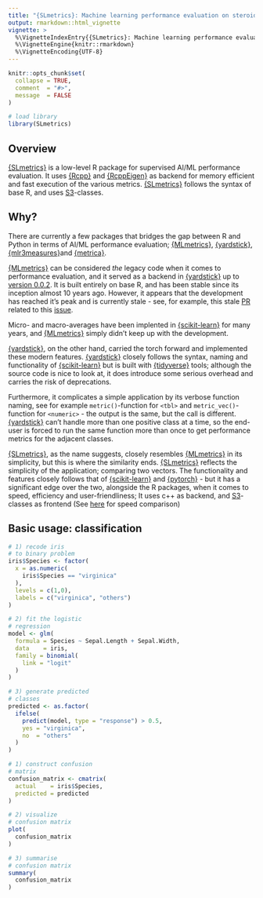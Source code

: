 ```yaml
---
title: "{SLmetrics}: Machine learning performance evaluation on steroids"
output: rmarkdown::html_vignette
vignette: >
  %\VignetteIndexEntry{{SLmetrics}: Machine learning performance evaluation on steroids}
  %\VignetteEngine{knitr::rmarkdown}
  %\VignetteEncoding{UTF-8}
---
```


```r
knitr::opts_chunk$set(
  collapse = TRUE,
  comment  = "#>",
  message  = FALSE
)
```

```r
# load library
library(SLmetrics)
```

## Overview

[{SLmetrics}](https://github.com/serkor1/SLmetrics) is a low-level R package for supervised AI/ML performance evaluation. It uses [{Rcpp}](https://github.com/RcppCore/Rcpp) and [{RcppEigen}](https://github.com/RcppCore/RcppEigen) as backend for memory efficient and fast execution of the various metrics. [{SLmetrics}](https://github.com/serkor1/SLmetrics) follows the syntax of base R, and uses [S3](https://deepr.gagolewski.com/chapter/220-s3.html)-classes. 

## Why?

There are currently a few packages that bridges the gap between R and Python in terms of AI/ML performance evaluation; [{MLmetrics}](https://github.com/yanyachen/MLmetrics), [{yardstick}](https://github.com/tidymodels/yardstick), [{mlr3measures}](https://github.com/mlr-org/mlr3measures)and [{metrica}](https://github.com/adriancorrendo/metrica/). 

[{MLmetrics}](https://github.com/yanyachen/MLmetrics) can be considered *the* legacy code when it comes to performance evaluation, and it served as a backend in [{yardstick}](https://github.com/tidymodels/yardstick) up to [version 0.0.2](https://yardstick.tidymodels.org/news/index.html#yardstick-002). It is built entirely on base R, and has been stable since its inception almost 10 years ago. However, it appears that the development has reached it's peak and is currently stale - see, for example, this stale [PR](https://github.com/yanyachen/MLmetrics/pull/3) related to this [issue](https://github.com/yanyachen/MLmetrics/issues/2).

Micro- and macro-averages have been implented in [{scikit-learn}](https://github.com/scikit-learn/scikit-learn) for many years, and [{MLmetrics}](https://github.com/yanyachen/MLmetrics) simply didn't keep up with the development.

[{yardstick}](https://github.com/tidymodels/yardstick), on the other hand, carried the torch forward and implemented these modern features. [{yardstick}](https://github.com/tidymodels/yardstick) closely follows the syntax, naming and functionality of [{scikit-learn}](https://github.com/scikit-learn/scikit-learn) but is built with [{tidyverse}](https://github.com/tidyverse) tools; although the source code is nice to look at, it does introduce some serious  overhead and carries the risk of deprecations. 

Furthermore, it complicates a simple application by its verbose function naming, see for example `metric()`-function for `<tbl>` and `metric_vec()`-function for `<numeric>` - the output is the same, but the call is different. [{yardstick}](https://github.com/tidymodels/yardstick) can't handle more than one positive class at a time, so the end-user is forced to run the same function more than once to get performance metrics for the adjacent classes.

[{SLmetrics}](https://github.com/serkor1/SLmetrics), as the name suggests, closely resembles [{MLmetrics}](https://github.com/yanyachen/MLmetrics) in its simplicity, but this is where the similarity ends. [{SLmetrics}](https://github.com/serkor1/SLmetrics) reflects the simplicity of the application; comparing two vectors. The functionality and features closely follows that of [{scikit-learn}](https://github.com/scikit-learn/scikit-learn) and [{pytorch}](https://github.com/pytorch/pytorch) - but it has a significant edge over the two, alongside the R packages, when it comes to speed, efficiency and user-friendliness; It uses c++ as  backend, and [S3](https://deepr.gagolewski.com/chapter/220-s3.html)-classes as frontend (See [here](https://github.com/serkor1/SLmetrics/blob/development/README.md) for speed comparison)

## Basic usage: classification

```r
# 1) recode iris
# to binary problem
iris$Species <- factor(
  x = as.numeric(
    iris$Species == "virginica"
  ),
  levels = c(1,0),
  labels = c("virginica", "others")
)

# 2) fit the logistic
# regression
model <- glm(
  formula = Species ~ Sepal.Length + Sepal.Width,
  data    = iris,
  family = binomial(
    link = "logit"
  )
)

# 3) generate predicted
# classes
predicted <- as.factor(
  ifelse(
    predict(model, type = "response") > 0.5,
    yes = "virginica",
    no  = "others"
  )
)
```

```r
# 1) construct confusion
# matrix
confusion_matrix <- cmatrix(
  actual    = iris$Species,
  predicted = predicted
)

# 2) visualize
# confusion matrix
plot(
  confusion_matrix
)

# 3) summarise 
# confusion matrix
summary(
  confusion_matrix
)
```







